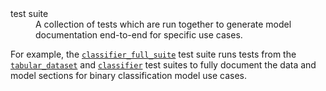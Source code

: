 test suite
: A collection of tests which are run together to generate model documentation end-to-end for specific use cases. 

For example, the [`classifier_full_suite`](/validmind/validmind/test_suites/classifier.qmd#ClassifierFullSuite){target="_blank"} test suite runs tests from the [`tabular_dataset`](/validmind/validmind/test_suites/tabular_datasets.qmd){target="_blank"} and [`classifier`](/validmind/validmind/test_suites/classifier.qmd){target="_blank"} test suites to fully document the data and model sections for binary classification model use cases.
